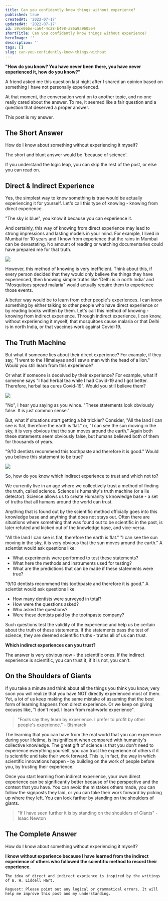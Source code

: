 ```yaml
---
title: Can you confidently know things without experience?
published: true
createdAt: '2022-07-17'
updatedAt: '2022-07-17'
id: 59ce06be-ca64-4c28-b498-a86a9a9605e4
shortTitle: Can you confidently know things without experience?
heroImage: ''
description: ''
tags: []
slug: can-you-confidently-know-things-without
---
```


**"How do you know? You have never been there, you have never experienced it, how do you know?"**

A friend asked me this question last night after I shared an opinion based on something I have not personally experienced.

At that moment, the conversation went on to another topic, and no one really cared about the answer. To me, it seemed like a fair question and a question that deserved a proper answer.

This post is my answer.

## The Short Answer

How do I know about something without experiencing it myself?

The short and blunt answer would be 'because of science'.

If you understand the logic leap, you can skip the rest of the post, or else you can read on.

## Direct & Indirect Experience

Yes, the simplest way to know something is true would be actually experiencing it for yourself. Let's call this type of knowing - knowing from direct experience.

"The sky is blue", you know it because you can experience it.

And certainly, this way of knowing from direct experience may lead to strong impressions and lasting models in your mind. For example, I lived in Mumbai for 10 years and I know from experience that the rains in Mumbai can be devastating. No amount of reading or watching documentaries could have prepared me for that truth.

![](https://substackcdn.com/image/fetch/f_auto,q_auto:good,fl_progressive:steep/https%3A%2F%2Fbucketeer-e05bbc84-baa3-437e-9518-adb32be77984.s3.amazonaws.com%2Fpublic%2Fimages%2F325eb227-fbde-476e-877d-792ac491aadd_800x1000.jpeg)

However, this method of knowing is very inefficient. Think about this, if every person decided that they would only believe the things they have experienced, then knowing simple truths like 'Delhi is in north India' and "Mosquitoes spread malaria" would actually require them to experience those events.

A better way would be to learn from other people's experiences. I can know something by either talking to other people who have direct experience or by reading books written by them. Let's call this method of knowing - knowing from indirect experience. Through indirect experience, I can know, without experiencing it myself, that mosquitoes cause malaria or that Delhi is in north India, or that vaccines work against Covid-19.

## The Truth Machine

But what if someone lies about their direct experience? For example, if they say, "I went to the Himalayas and I saw a man with the head of a lion." Would you still learn from this experience?

Or what if someone is deceived by their experience? For example, what if someone says "I had herbal tea while I had Covid-19 and I got better. Therefore, herbal tea cures Covid-19". Would you still believe them?

![](https://substackcdn.com/image/fetch/f_auto,q_auto:good,fl_progressive:steep/https%3A%2F%2Fbucketeer-e05bbc84-baa3-437e-9518-adb32be77984.s3.amazonaws.com%2Fpublic%2Fimages%2Fa6030993-a88d-4858-80c5-cb496a8afba8_848x1200.jpeg)

"No", I hear you saying as you wince. "These statements look obviously false. It is just common sense."

But, what if situations start getting a bit trickier? Consider, "All the land I can see is flat, therefore the earth is flat." or, "I can see the sun moving in the sky, it is very obvious that the sun moves around the earth." Again both these statements seem obviously false, but humans believed both of them for thousands of years.

"9/10 dentists recommend this toothpaste and therefore it is good." Would you believe this statement to be true?

![](https://substackcdn.com/image/fetch/f_auto,q_auto:good,fl_progressive:steep/https%3A%2F%2Fbucketeer-e05bbc84-baa3-437e-9518-adb32be77984.s3.amazonaws.com%2Fpublic%2Fimages%2F268e7a92-5df5-447e-93fa-4a84e79e1b68_1488x992.jpeg)

So, how do you know which indirect experience to trust and which not to?

We currently live in an age where we collectively trust a method of finding the truth, called science. Science is humanity's truth machine (or a lie detector). Science allows us to create Humanity's knowledge base - a set of truths that all humans around the world can trust.

Anything that is found out by the scientific method officially goes into this knowledge base and anything that does not stays out. Often there are situations where something that was found out to be scientific in the past, is later refuted and kicked out of the knowledge base, and vice-versa.

"All the land I can see is flat, therefore the earth is flat." "I can see the sun moving in the sky, it is very obvious that the sun moves around the earth." A scientist would ask questions like:

- What experiments were performed to test these statements?
- What here the methods and instruments used for testing?
- What are the predictions that can be made if these statements were true?

"9/10 dentists recommend this toothpaste and therefore it is good." A scientist would ask questions like

- How many dentists were surveyed in total?
- How were the questions asked?
- Who asked the questions?
- Were these dentists paid by the toothpaste company?

Such questions test the validity of the experience and help us be certain about the truth of these statements. If the statements pass the test of science, they are deemed scientific truths - truths all of us can trust.

**Which indirect experiences can you trust?**

The answer is very obvious now - the scientific ones. If the indirect experience is scientific, you can trust it, if it is not, you can't.

## On the Shoulders of Giants

If you take a minute and think about all the things you think you know, very soon you will realize that you have NOT directly experienced most of them. Yet, a lot of us keep making the same mistake of assuming that the best form of learning happens from direct experience. Or we keep on giving excuses like, "I don't read. I learn from real-world experience".

> "Fools say they learn by experience. I prefer to profit by other people's experience.” - Bismarck

The learning that you can have from the real world that you can experience during your lifetime, is insignificant when compared with humanity's collective knowledge. The great gift of science is that you don't need to experience everything yourself, you can trust the experience of others if it is scientific and take their work forward. This is, in fact, the way in which scientific innovations happen - by building on the work of people before you, by trusting their experience.

Once you start learning from indirect experience, your own direct experience can be significantly better because of the perspective and the context that you have. You can avoid the mistakes others made, you can follow the signposts they laid, or you can take their work forward by picking up where they left. You can look farther by standing on the shoulders of giants.

> "If I have seen further it is by standing on the shoulders of Giants" - Isaac Newton

## The Complete Answer

How do I know about something without experiencing it myself?

**I know without experience because I have learned from the indirect experience of others who followed the scientific method to record their experience.**

```
The idea of direct and indirect exprience is inspired by the writings of B. H. Liddell Hart.

Request: Please point out any logical or grammatical errors. It will help me improve this post and my understanding.
```
